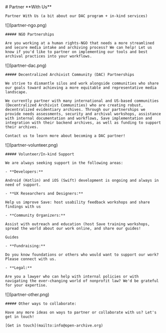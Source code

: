 
<HeaderSection>
    # Partner **With Us**

    Partner With Us (a bit about our DAC program + in-kind services)

</HeaderSection>
<OpportunitySection>
  <OpportunityItem>
    ![](partner-ngo.png)

    ##### NGO Partnerships

    Are you working at a human rights-NGO that needs a more streamlined and secure media intake and archiving process? We can help! Let us know if you'd like to partner on implementing our tools and best archival practices into your workflows.

  </OpportunityItem>
  <OpportunityItem>
    ![](partner-dac.png)

    ##### Decentralized Archivist Community (DAC) Partnerships

    We strive to dismantle silos and work alongside communities who share our goals toward achieving a more equitable and representative media landscape.

    We currently partner with many international and US-based communities (Decentralized Archivist Communities) who are creating robust, decentralized evidentiary archives. Through our partnerships we provide needs assessments, security and archival workshops, assistance with internal documentation and workflows, Save implementation and integration with their backend archives, as well as funding to support their archives.

    Contact us to learn more about becoming a DAC partner!

  </OpportunityItem>
  <OpportunityItem>
    ![](partner-volunteer.png)

    ##### Volunteer/In-kind Support

    We are always seeking support in the following areas:

    - **Developers:**

    Android (Kotlin) and iOS (Swift) development is ongoing and always in need of support.

    - **UX Researchers and Designers:**

    Help us improve Save: host usability feedback workshops and share findings with us

    - **Community Organizers:**

    Assist with outreach and education (host Save training workshops, spread the world about our work online, and share our guides!

    Guides

    - **Fundraising:**

    Do you know foundations or others who would want to support our work? Please connect with us.

    - **Legal:**

    Are you a lawyer who can help with internal policies or with navigating the ever-changing world of nonprofit law? We'd be grateful for your expertise.

  </OpportunityItem>
  <OpportunityItem>
    ![](partner-other.png)
    
    ##### Other ways to collaborate:

    Have any more ideas on ways to partner or collaborate with us? Let's get in touch!

    [Get in touch](mailto:info@open-archive.org)

  </OpportunityItem>
</OpportunitySection>
